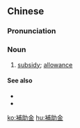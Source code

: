 {{also|补助金}}
==Chinese==
{{zh-forms|s=补助金|type=21}}

===Pronunciation===
{{zh-pron
|m=bǔzhùjīn
|cat=n
}}

===Noun===
{{zh-noun}}

# [[subsidy]]; [[allowance]]

====See also====
* {{zh-l|補貼}}
* {{zh-l|津貼}}

[[ko:補助金]]
[[hu:補助金]]